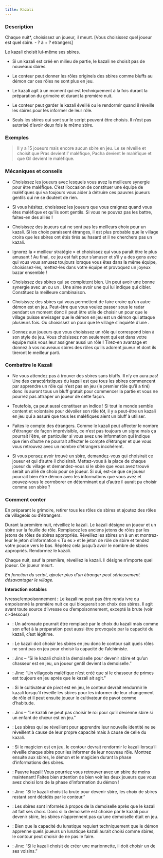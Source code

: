 ```yaml
---
title: Kazali
---
```



<Role KAZALI header />

### Description

Chaque nuit*, choisissez un joueur, il meurt. [Vous choisissez quel joueur est quel sbire. - ? à + ? etrangers]

Le kazali choisit lui-même ses sbires.

-   Si un kazali est créé en milieu de partie, le kazali ne choisit pas de nouveaux sbires.

-	Le conteur peut donner les rôles originels des sbires comme bluffs au démon car ces rôles ne sont plus en jeu.

-	Le kazali agit à un moment qui est techniquement à la fois durant la préparation du grimoire et durant la première nuit.

-	Le conteur peut garder le kazali éveillé ou le rendormir quand il réveille les sbires pour les informer de leur rôle.

-	Seuls les sbires qui sont sur le script peuvent être choisis. Il n’est pas autorisé d’avoir deux fois le même sbire.

### Exemples

> Il y a 15 joueurs mais encore aucun sbire en jeu. Le <Role KAZALI /> se réveille et choisit que Pras devient l’<Role ORGUE_DE_BARBARIE /> maléfique, Pacha devient le <Role VIZIR /> maléfique et que Gil devient le <Role GOBELIN /> maléfique. 

### Mécaniques et conseils

- Choisissez les joueurs avec lesquels vous avez la meilleure synergie pour être maléfique. C’est l’occasion de constituer une équipe de maléfiques qui va toujours vous aider à détruire ces pauvres joueurs gentils qui ne se doutent de rien.

- Si vous hésitez, choisissez les joueurs que vous craignez quand vous êtes maléfique et qu’ils sont gentils. Si vous ne pouvez pas les battre, faites-en des alliés !

- Choisissez des joueurs qui ne sont pas les meilleurs choix pour un kazali. Si les choix paraissent étranges, il est plus probable que le village croira que les sbires ont étés tirés au hasard et il ne cherchera pas un kazali. 

- Ignorez la « meilleur stratégie » et choisissez qui vous paraît être le plus amusant ! Au final, ce jeu est fait pour s’amuser et s’il y a des gens avec qui vous vous amusez toujours lorsque vous êtes dans la même équipe, choisissez-les, mettez-les dans votre équipe et provoquez un joyeux bazar ensemble !

- Choisissez des sbires qui se complètent bien. Un <Role ORGUE_DE_BARBARIE /> peut avoir une bonne synergie avec un <Role GOBELIN /> ou un <Role BOOMDANDY />. Une <Role VIEILLE_CHOUETTE /> aime avoir une <Role VEUVE_NOIRE /> qui lui indique qui cibler. Constituez la meilleure combinaison.

- Choisissez des sbires qui vous permettent de faire croire qu’un autre démon est en jeu. Peut-être que vous voulez passer sous le radar pendant un moment donc il peut être utile de choisir un <Role ASSASSIN /> pour que le village puisse envisager que le démon en jeu est un démon qui attaque plusieurs fois. Ou choisissez un <Role AVOCAT_DU_DIABLE /> pour que le village s’inquiète d’une <Role SANGSUE />.

- Donnez aux joueurs que vous choisissez un rôle qui correspond bien à son style de jeu. Vous choisissez non seulement qui est dans votre équipe mais vous leur assigner aussi un rôle ! Tirez-en avantage et donnez à vos nouveaux sbires des rôles qu’ils adorent joueur et dont ils tireront le meilleur parti. 

### Combattre le Kazali

- Ne vous attendez pas à trouver des sbires sans bluffs. Il n’y en aura pas! Une des caractéristiques du kazali est que tous les sbires commencent par apprendre un rôle qui n’est pas en jeu (le premier rôle qu’il a tiré) donc ils auront tous un bluff gratuit pour commencer la partie et vous ne pourrez pas attraper un joueur de cette façon. 

- Toutefois, ça peut aussi constituer un indice ! Si tout le monde semble content et volontaire pour dévoiler son rôle tôt, il y a peut-être un kazali en jeu qui a assuré que tous les maléfiques aient un bluff à utiliser.

- Faites le compte des étrangers. Comme le kazali peut affecter le nombre d’étranger de façon imprévisible, ce n’est pas toujours un signe mais ça pourrait l’être, en particulier si vous avez une information qui indique que rien d’autre ne pourrait affecter le compte d’étranger et que vous vous retrouvez avec un nombre d’étrangers incohérent.

- Si vous pensez avoir trouvé un sbire, demandez-vous qui choisirait ce joueur et qui d’autre il choisirait. Mettez-vous à la place de chaque joueur du village et demandez-vous si le sbire que vous avez trouvé serait un allié de choix pour ce joueur. Si oui, est-ce que ce joueur pourrait bien être démon avec les informations que vous avez et pouvez-vous le corroborer en déterminant qui d’autre il aurait pu choisir comme son sbire ?

### Comment conter

En préparant le grimoire, retirer tous les rôles de sbires et ajoutez des rôles de villageois ou d’étrangers.

Durant la première nuit, réveillez le kazali. Le kazali désigne un joueur et un sbire sur la feuille de rôle. Remplacez les anciens jetons de rôles par les jetons de rôles de sbires appropriés. Réveillez les sbires un à un et montrez-leur le jeton d’information « Tu es » et le jeton de rôle de sbire et tendez votre pouce vers le bas. Répétez cela jusqu’à avoir le nombre de sbires appropriés. Rendormez le kazali.

Chaque nuit, sauf la première, réveillez le kazali. Il désigne n’importe quel joueur. Ce joueur meurt.

_En fonction du script, ajouter plus d’un étranger peut sérieusement désavantager le village._

**Interaction notables**

Ivresse/empoisonnement : Le kazali ne peut pas être rendu ivre ou empoisonné la première nuit ce qui bloquerait son choix des sbires. Il agit avant toute source d’ivresse ou d’empoisonnement, excepté la brute (voir ci-dessous)

- <Role AERONAUTE /> : Un aéronaute pourrait être remplacé par le choix du kazali mais comme son effet à la préparation peut aussi être provoquée par la capacité du kazali, c’est légitime.

- <Role ALCHIMISTE /> : Le kazali doit choisir les sbires en jeu donc le contour sait quels rôles ne sont pas en jeu pour choisir la capacité de l’alchimiste.

- <Role CHASSEUR /> : Jinx – “Si le kazali choisit la demoiselle pour devenir sbire et qu’un chasseur est en jeu, un joueur gentil devient la demoiselle.”

- <Role CHASSEUR_DE_PRIMES /> : Jinx: “Un villageois maléfique n’est créé que si le chasseur de primes est toujours en jeu après que le kazali ait agit.” 

- <Role CULTIVATEUR_DE_PAVOT /> : Si le cultivateur de pivot est en jeu, le conteur devrait rendormir le kazali lorsqu’il réveille les sbires pour les informer de leur changement de rôle et il peut ensuite joueur le cultivateur de pavot comme d’habitude. 

- <Role ENFANT_DE_CHOEUR /> : Jinx – “Le kazali ne peut pas choisir le roi pour qu’il devienne sbire si un enfant de chœur est en jeu.”

- <Role FEMME_DE_CHAMBRE /> : Les sbires qui se réveillent pour apprendre leur nouvelle identité ne se réveillent à cause de leur propre capacité mais à cause de celle du kazali.

- <Role MAGICIEN /> : Si le magicien est en jeu, le contour devrait rendormir le kazali lorsqu’il réveille chaque sbire pour les informer de leur nouveau rôle. Montrez ensuite aux sbires, le démon et le magicien durant la phase d’informations des sbires. 

- <Role SOLDAT /> : Pauvre kazali! Vous pourriez vous retrouver avec un sbire de moins maintenant! Faites bien attention de bien voir les deux joueurs que vous avez choisi lors de la phase d’information du démon !

- <Role BRUTE /> : Jinx: “Si le kazali choisit la brute pour devenir sbire, les choix de sbires restant sont décidés par le conteur.”

- <Role DEMOISELLE /> : Les sbires sont informés à propos de la demoiselle après que le kazali ait fait ses choix. Donc si la demoiselle est choisie par le kazali pour devenir sbire, les sbires n’apprennent pas qu’une demoiselle était en jeu.

- <Role LUNATIQUE /> : Bien que la capacité du lunatique requiert techniquement que le démon apprenne quels joueurs un lunatique kazali aurait choisi comme sbires, le contour peut choisir de ne pas le faire.

- <Role MARIONNETTE /> : Jinx: “Si le kazali choisit de créer une marionnette, il doit choisir un de ses voisins.”